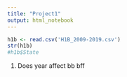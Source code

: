 ```yaml
---
title: "Project1"
output: html_notebook
---
```


```r
h1b <- read.csv('H1B_2009-2019.csv')
str(h1b)
#h1b$State
```

1. Does year affect bb
bff

